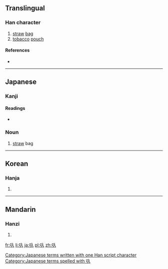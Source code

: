 ==Translingual==

===Han character===
{{Han char|rn=30|rad=口|as=02|sn=5|four=|canj=口人 (RO)|ids=⿰[[口]][[入]]}}

# [[straw]] [[bag]]
# [[tobacco]] [[pouch]]

====References====
* {{Han ref|kx=0174.091|dkj=03267|dj=0386.060|hdz=10570.050|uh=53FA|ud=21498}}

----

==Japanese==

===Kanji===
{{ja-kanji|grade=|rs=口02}}

====Readings====
* {{ja-readings|on=|kun=[[かます]] (kamasu)}}

===Noun===
{{ja-noun|k|hira=かます|rom=kamasu}} 

# [[straw]] bag 

[[Category:Japanese terms written with one Han script character]]
[[Category:Japanese terms spelled with 叺]]

----

==Korean==

===Hanja===
{{ko-hanja|hangeul=입|rv=ip|mr=ip}}

# {{defn|lang=ko|sort=口02}}

----

==Mandarin==

===Hanzi===
{{cmn-hanzi|pin=[[chǐ]] ([[chi3]])|wg=ch'ih<sup>3</sup>}}

# {{defn|lang=cmn|sort=口02}}

[[fr:叺]]
[[li:叺]]
[[ja:叺]]
[[pl:叺]]
[[zh:叺]]
